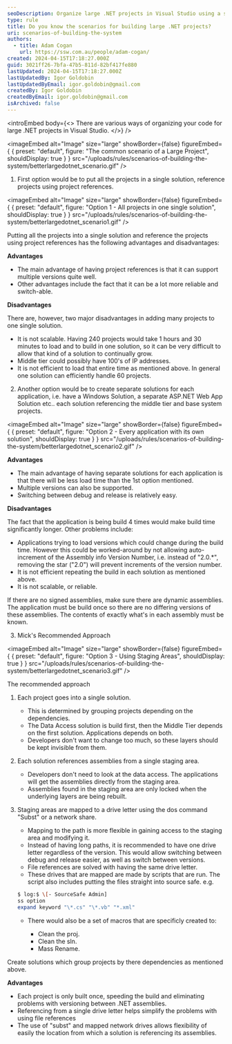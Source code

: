```yaml
---
seoDescription: Organize large .NET projects in Visual Studio using a single solution with project references, separate solutions for each application, or a recommended approach involving staging areas and drive letter mapping.
type: rule
title: Do you know the scenarios for building large .NET projects?
uri: scenarios-of-building-the-system
authors:
  - title: Adam Cogan
    url: https://ssw.com.au/people/adam-cogan/
created: 2024-04-15T17:18:27.000Z
guid: 3021ff26-7bfa-47b5-811d-82bf417fe880
lastUpdated: 2024-04-15T17:18:27.000Z
lastUpdatedBy: Igor Goldobin
lastUpdatedByEmail: igor.goldobin@gmail.com
createdBy: Igor Goldobin
createdByEmail: igor.goldobin@gmail.com
isArchived: false
---
```


<introEmbed
  body={<>
There are various ways of organizing your code for large .NET projects in Visual Studio.
  </>}
/>

<imageEmbed
  alt="Image"
  size="large"
  showBorder={false}
  figureEmbed={ {
    preset: "default",
    figure: "The common scenario of a Large Project",
    shouldDisplay: true
  } }
  src="/uploads/rules/scenarios-of-building-the-system/betterlargedotnet_scenario.gif"
/>

1. First option would be to put all the projects in a single solution, reference projects using project references.

   
<imageEmbed
  alt="Image"
  size="large"
  showBorder={false}
  figureEmbed={ {
    preset: "default",
    figure: "Option 1 - All projects in one single solution",
    shouldDisplay: true
  } }
  src="/uploads/rules/scenarios-of-building-the-system/betterlargedotnet_scenario1.gif"
/>

   Putting all the projects into a single solution and reference the projects using project references has the following advantages and disadvantages:

   **Advantages**

   * The main advantage of having project references is that it can support multiple versions quite well.
   * Other advantages include the fact that it can be a lot more reliable and switch-able.

   **Disadvantages**

   There are, however, two major disadvantages in adding many projects to one single solution.

   * It is not scalable. Having 240 projects would take 1 hours and 30 minutes to load and to build in one solution, so it can be very difficult to allow that kind of a solution to continually grow.
   * Middle tier could possibly have 100's of IP addresses.
   * It is not efficient to load that entire time as mentioned above. In general one solution can efficiently handle 60 projects.

2. Another option would be to create separate solutions for each application, i.e. have a Windows Solution, a separate ASP.NET Web App Solution etc.. each solution referencing the middle tier and base system projects.

   
<imageEmbed
  alt="Image"
  size="large"
  showBorder={false}
  figureEmbed={ {
    preset: "default",
    figure: "Option 2 - Every application with its own solution",
    shouldDisplay: true
  } }
  src="/uploads/rules/scenarios-of-building-the-system/betterlargedotnet_scenario2.gif"
/>

   **Advantages**

   * The main advantage of having separate solutions for each application is that there will be less load time than the 1st option mentioned.
   * Multiple versions can also be supported.
   * Switching between debug and release is relatively easy.

   **Disadvantages**

   The fact that the application is being build 4 times would make build time significantly longer. Other problems include:

   * Applications trying to load versions which could change during the build time. However this could be worked-around by not allowing auto-increment of the Assembly info Version Number, i.e. instead of "2.0.\*", removing the star ("2.0") will prevent increments of the version number.
   * It is not efficient repeating the build in each solution as mentioned above.
   * It is not scalable, or reliable.

   If there are no signed assemblies, make sure there are dynamic assemblies. The application must be build once so there are no differing versions of these assemblies. The contents of exactly what's in each assembly must be known.

3. Mick's Recommended Approach

   
<imageEmbed
  alt="Image"
  size="large"
  showBorder={false}
  figureEmbed={ {
    preset: "default",
    figure: "Option 3 - Using Staging Areas",
    shouldDisplay: true
  } }
  src="/uploads/rules/scenarios-of-building-the-system/betterlargedotnet_scenario3.gif"
/>

   The recommended approach

   1. Each project goes into a single solution.

      * This is determined by grouping projects depending on the dependencies.
      * The Data Access solution is build first, then the Middle Tier depends on the first solution. Applications depends on both.
      * Developers don't want to change too much, so these layers should be kept invisible from them.

   2. Each solution references assemblies from a single staging area.

      * Developers don't need to look at the data access. The applications will get the assemblies directly from the staging area.
      * Assemblies found in the staging area are only locked when the underlying layers are being rebuilt.

   3. Staging areas are mapped to a drive letter using the dos command "Subst" or a network share.

      * Mapping to the path is more flexible in gaining access to the staging area and modifying it.
      * Instead of having long paths, it is recommended to have one drive letter regardless of the version. This would allow switching between debug and release easier, as well as switch between versions.
      * File references are solved with having the same drive letter.
      * These drives that are mapped are made by scripts that are run. The script also includes putting the files straight into source safe. e.g.

      ```bash
      $ log:$ \[- SourceSafe Admin]
      ss option
      expand keyword "\*.cs" "\*.vb" "*.xml"
      ```

      * There would also be a set of macros that are specificly created to:

        * Clean the proj.
        * Clean the sln.
        * Mass Rename.

   Create solutions which group projects by there dependencies as mentioned above.

   **Advantages**

   * Each project is only built once, speeding the build and eliminating problems with versioning between .NET assemblies.
   * Referencing from a single drive letter helps simplify the problems with using file references
   * The use of "subst" and mapped network drives allows flexibility of easily the location from which a solution is referencing its assemblies.
